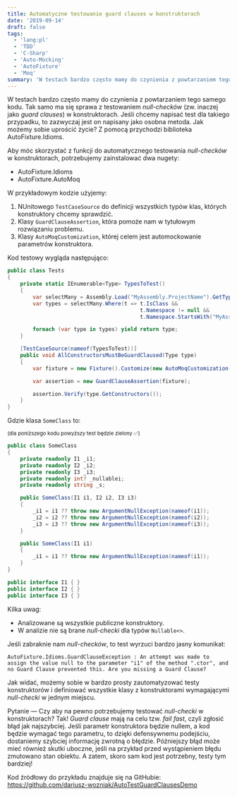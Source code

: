 ```yaml
---
title: Automatyczne testowanie guard clauses w konstruktorach
date: '2019-09-14'
draft: false
tags:
  - 'lang:pl'
  - 'TDD'
  - 'C-Sharp'
  - 'Auto-Mocking'
  - 'AutoFixture'
  - 'Moq'
summary: 'W testach bardzo często mamy do czynienia z powtarzaniem tego samego kodu. Tak samo ma się sprawa z testowaniem null-checków (zw. inaczej jako guard clauses) w konstruktorach. Jeśli chcemy napisać test dla takiego przypadku, to zazwyczaj jest on napisany jako osobna metoda. Jak możemy sobie uprościć życie? Z pomocą przychodzi biblioteka AutoFixture.Idioms.'
---
```


W testach bardzo często mamy do czynienia z powtarzaniem tego samego kodu. Tak samo ma się sprawa z testowaniem _null-checków_ (zw. inaczej jako _guard clauses_) w konstruktorach. Jeśli chcemy napisać test dla takiego przypadku, to zazwyczaj jest on napisany jako osobna metoda. Jak możemy sobie uprościć życie? Z pomocą przychodzi biblioteka AutoFixture.Idioms.

Aby móc skorzystać z funkcji do automatycznego testowania _null-checków_ w konstruktorach, potrzebujemy zainstalować dwa nugety:

- AutoFixture.Idioms
- AutoFixture.AutoMoq

W przykładowym kodzie użyjemy:

1. NUnitowego `TestCaseSource` do definicji wszystkich typów klas, których konstruktory chcemy sprawdzić.
2. Klasy `GuardClauseAssertion`, która pomoże nam w tytułowym rozwiązaniu problemu.
3. Klasy `AutoMoqCustomization`, której celem jest automockowanie parametrów konstruktora.

Kod testowy wygląda następująco:

```csharp
public class Tests
{
    private static IEnumerable<Type> TypesToTest()
    {
        var selectMany = Assembly.Load("MyAssembly.ProjectName").GetTypes();
        var types = selectMany.Where(t => t.IsClass && 
                                          t.Namespace != null && 
                                          t.Namespace.StartsWith("MyAssembly.ProjectName"));

        foreach (var type in types) yield return type;
    }

    [TestCaseSource(nameof(TypesToTest))]
    public void AllConstructorsMustBeGuardClaused(Type type)
    {
        var fixture = new Fixture().Customize(new AutoMoqCustomization());

        var assertion = new GuardClauseAssertion(fixture);

        assertion.Verify(type.GetConstructors());
    }
}
```

Gdzie klasa `SomeClass` to:

<sup>(dla poniższego kodu powyższy test będzie zielony ✅)</sup>

```csharp
public class SomeClass
{
    private readonly I1 _i1;
    private readonly I2 _i2;
    private readonly I3 _i3;
    private readonly int? _nullablei;
    private readonly string _s;

    public SomeClass(I1 i1, I2 i2, I3 i3)
    {
        _i1 = i1 ?? throw new ArgumentNullException(nameof(i1));
        _i2 = i2 ?? throw new ArgumentNullException(nameof(i2));
        _i3 = i3 ?? throw new ArgumentNullException(nameof(i3));
    }

    public SomeClass(I1 i1)
    {
        _i1 = i1 ?? throw new ArgumentNullException(nameof(i1));
    }
}

public interface I1 { }
public interface I2 { }
public interface I3 { }
```

Kilka uwag:
- Analizowane są wszystkie publiczne konstruktory.
- W analizie nie są brane _null-checki_ dla typów `Nullable<>`.

Jeśli zabraknie nam _null-checków_, to test wyrzuci bardzo jasny komunikat:

```
AutoFixture.Idioms.GuardClauseException : An attempt was made to assign the value null to the parameter "i1" of the method ".ctor", and no Guard Clause prevented this. Are you missing a Guard Clause?
```

Jak widać, możemy sobie w bardzo prosty zautomatyzować testy konstruktorów i definiować wszystkie klasy z konstruktorami wymagającymi _null-checki_ w jednym miejscu.

Pytanie — Czy aby na pewno potrzebujemy testować _null-checki_ w konstruktorach? Tak! _Guard clause_ mają na celu tzw. _fail fast_, czyli zgłosić błąd jak najszybciej. Jeśli parametr konstruktora będzie nullem, a kod będzie wymagać tego parametru, to dzięki defensywnemu podejściu, dostaniemy szybciej informację zwrotną o błędzie. Późniejszy błąd może mieć również skutki uboczne, jeśli na przykład przed wystąpieniem błędu zmutowano stan obiektu. A zatem, skoro sam kod jest potrzebny, testy tym bardziej!

Kod źródłowy do przykładu znajduje się na GitHubie: https://github.com/dariusz-wozniak/AutoTestGuardClausesDemo
